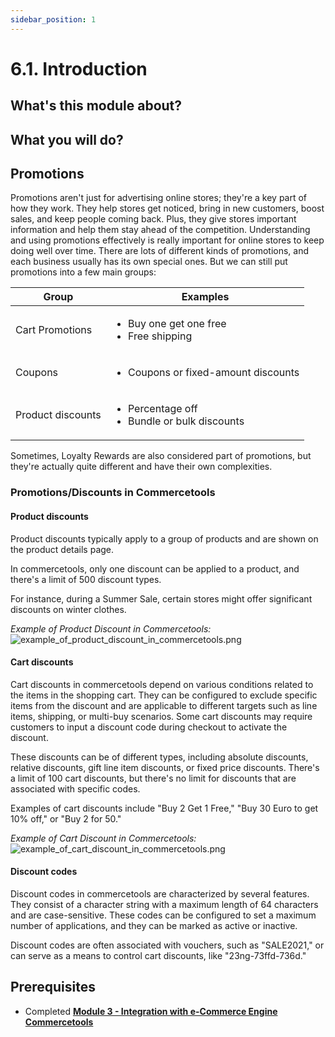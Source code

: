 ```yaml
---
sidebar_position: 1
---
```


# 6.1. Introduction

## What's this module about?


## What you will do?

## Promotions

Promotions aren't just for advertising online stores; they're a key part of how they work.
They help stores get noticed, bring in new customers, boost sales, and keep people coming back.
Plus, they give stores important information and help them stay ahead of the competition.
Understanding and using promotions effectively is really important for online stores to keep doing well over time.
There are lots of different kinds of promotions, and each business usually has its own special ones.
But we can still put promotions into a few main groups:

<table>
    <thead>
    <tr>
        <th>Group</th>
        <th>Examples</th>
    </tr>
    </thead>
    <tbody>
    <tr>
        <td><p>Cart Promotions</p></td>
        <td>
            <ul>
                <li>Buy one get one free</li>
                <li>Free shipping</li>
            </ul>
        </td>
    </tr>
    <tr>
        <td><p>Coupons</p></td>
        <td>
            <ul>
                <li>Coupons or fixed-amount discounts</li>
            </ul>
        </td>
    </tr>
    <tr>
        <td><p>Product discounts</p></td>
        <td>
            <ul>
                <li>Percentage off</li>
                <li>Bundle or bulk discounts</li>
            </ul>
        </td>
    </tr>
    </tbody>
</table>

Sometimes, Loyalty Rewards are also considered part of promotions, but they're actually quite different and have their own complexities.


### Promotions/Discounts in Commercetools

#### Product discounts
Product discounts typically apply to a group of products and are shown on the product details page.

In commercetools, only one discount can be applied to a product, and there's a limit of 500 discount types.

For instance, during a Summer Sale, certain stores might offer significant discounts on winter clothes.

*Example of Product Discount in Commercetools:*
![example_of_product_discount_in_commercetools.png](assets/example_of_product_discount_in_commercetools.png)

#### Cart discounts

Cart discounts in commercetools depend on various conditions related to the items in the shopping cart. They can be configured to exclude specific items from the discount and are applicable to different targets such as line items, shipping, or multi-buy scenarios. Some cart discounts may require customers to input a discount code during checkout to activate the discount.

These discounts can be of different types, including absolute discounts, relative discounts, gift line item discounts, or fixed price discounts. There's a limit of 100 cart discounts, but there's no limit for discounts that are associated with specific codes.

Examples of cart discounts include "Buy 2 Get 1 Free," "Buy 30 Euro to get 10% off," or "Buy 2 for 50."

*Example of Cart Discount in Commercetools:*
![example_of_cart_discount_in_commercetools.png](assets/example_of_cart_discount_in_commercetools.png)


#### Discount codes

Discount codes in commercetools are characterized by several features. They consist of a character string with a maximum length of 64 characters and are case-sensitive. These codes can be configured to set a maximum number of applications, and they can be marked as active or inactive.

Discount codes are often associated with vouchers, such as "SALE2021," or can serve as a means to control cart discounts, like "23ng-73ffd-736d."

## Prerequisites

- Completed **[Module 3 - Integration with e-Commerce Engine Commercetools](/docs/3-integration-with-ecom/01-introduction.mdx)**